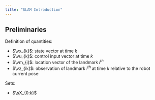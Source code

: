 ```yaml
---
title: "SLAM Introduction"
---
```


## Preliminaries

Definition of quantities:
- $\vx_{k}$: state vector at time $k$
- $\vu_{k}$: control input vector at time $k$
- $\vm_{i}$: location vector of the landmark $i^{th}$
- $\vz_{ik}$: observation of landmark $i^{th}$ at time $k$ relative to the robot current pose

Sets:
- $\sX_{0:k}$ 
